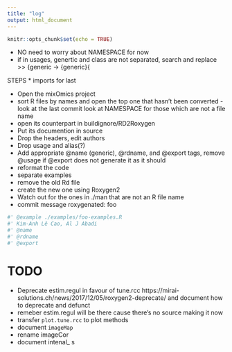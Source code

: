 ```yaml
---
title: "log"
output: html_document
---
```


```r
knitr::opts_chunk$set(echo = TRUE)
```

* NO need to worry about NAMESPACE for now
* if in usages, genertic and class are not separated, search and replace >> {generic -> {generic}{

STEPS
* imports for last

* Open the mixOmics project
* sort R files by names and open the top one that hasn't been converted - look at the last commit
    look at NAMESPACE for those which are not a file name
* open its counterpart in buildignore/RD2Roxygen
* Put its documention in source
* Drop the headers, edit authors
* Drop usage and alias(?)
* Add appropriate @name (generic), @rdname, and @export tags, remove @usage if @export does not generate it as it should
* reformat the code
* separate examples
* remove the old Rd file
* create the new one using Roxygen2
* Watch out for the ones in ./man that are not an R file name
* commit message
roxygenated: foo
```r
#' @example ./examples/foo-examples.R
#' Kim-Anh Lê Cao, Al J Abadi
#' @name
#' @rdname
#' @export
```

# TODO

* Deprecate estim.regul in favour of tune.rcc https://mirai-solutions.ch/news/2017/12/05/roxygen2-deprecate/ and document how to deprecate and defunct
* remeber estim.regul will be there cause there's no source making it now
* transfer `plot.tune.rcc` to plot methods
* document `imageMap`
* rename imageCor
* document intenal_ s



